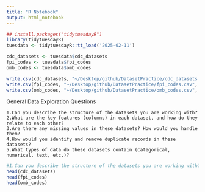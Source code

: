 ```yaml
---
title: "R Notebook"
output: html_notebook
---
```

```r
## install.packages("tidytuesdayR")
library(tidytuesdayR)
tuesdata <- tidytuesdayR::tt_load('2025-02-11')

cdc_datasets <- tuesdata$cdc_datasets
fpi_codes <- tuesdata$fpi_codes
omb_codes <- tuesdata$omb_codes

write.csv(cdc_datasets, "~/Desktop/github/DatasetPractice/cdc_datasets.csv", row.names = FALSE)
write.csv(fpi_codes, "~/Desktop/github/DatasetPractice/fpi_codes.csv", row.names = FALSE)
write.csv(omb_codes, "~/Desktop/github/DatasetPractice/omb_codes.csv", row.names = FALSE)

```

General Data Exploration Questions

    1.Can you describe the structure of the datasets you are working with?
    2.What are the key features (columns) in each dataset, and how do they relate to each other?
    3.Are there any missing values in these datasets? How would you handle them?
    4.How would you identify and remove duplicate records in these datasets?
    5.What types of data do these datasets contain (categorical, numerical, text, etc.)?
    
```r
#1.Can you describe the structure of the datasets you are working with?
head(cdc_datasets)
head(fpi_codes)
head(omb_codes)
```

